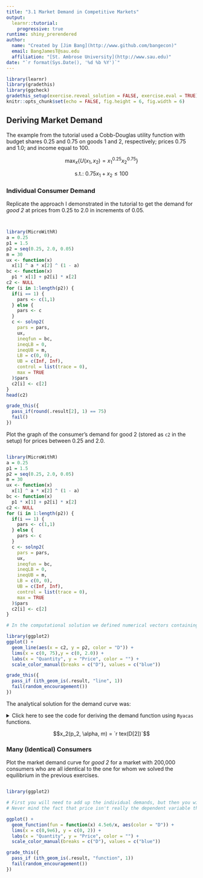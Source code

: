 ```yaml
---
title: "3.1 Market Demand in Competitive Markets"
output: 
  learnr::tutorial: 
    progressive: true
runtime: shiny_prerendered
author: 
  name: "Created by [Jim Bang](http://www.github.com/bangecon)"
  email: BangJamesT@sau.edu
  affiliation: "[St. Ambrose University](http://www.sau.edu)"
date: "`r format(Sys.Date(), '%d %b %Y')`"
---
```


```r
library(learnr)
library(gradethis)
library(ggcheck)
gradethis_setup(exercise.reveal_solution = FALSE, exercise.eval = TRUE)
knitr::opts_chunk$set(echo = FALSE, fig.height = 6, fig.width = 6)
```

## Deriving Market Demand

The example from the tutorial used a Cobb-Douglas utility function with budget shares 0.25 and 0.75 on goods 1 and 2, respectively; prices 0.75 and 1.0; and income equal to 100. 

$$\max_x \bigg\{ U(x_1, x_2) = x_1^{0.25}x_2^{0.75} \bigg\}$$

$$\text{s.t.: }0.75x_1+x_2 \le 100$$

### Individual Consumer Demand

Replicate the approach I demonstrated in the tutorial to get the demand for *good 2* at prices from 0.25 to 2.0 in increments of 0.05. 

```r

```

```r

```

```r
library(MicroWithR)
a = 0.25
p1 = 1.5 
p2 = seq(0.25, 2.0, 0.05)
m = 30    
ux <- function(x)
  x[1] ^ a * x[2] ^ (1 - a)
bc <- function(x)
  p1 * x[1] + p2[i] * x[2] 
c2 <- NULL
for (i in 1:length(p2)) {
  if(i == 1) {
    pars <- c(1,1)
  } else {
    pars <- c
  }
  c <- solnp2(
    pars = pars,
    ux,
    ineqfun = bc,
    ineqLB = 0,
    ineqUB = m,
    LB = c(0, 0),
    UB = c(Inf, Inf), 
    control = list(trace = 0), 
    max = TRUE
  )$pars
  c2[i] <- c[2]
}
head(c2)
```

```r
grade_this({
  pass_if(round(.result[2], 1) == 75) 
  fail()
})
```

Plot the graph of the consumer's demand for good 2 (stored as `c2` in the setup) for prices between 0.25 and 2.0. 

```r

```

```r
library(MicroWithR)
a = 0.25
p1 = 1.5 
p2 = seq(0.25, 2.0, 0.05)
m = 30    
ux <- function(x)
  x[1] ^ a * x[2] ^ (1 - a)
bc <- function(x)
  p1 * x[1] + p2[i] * x[2] 
c2 <- NULL
for (i in 1:length(p2)) {
  if(i == 1) {
    pars <- c(1,1)
  } else {
    pars <- c
  }
  c <- solnp2(
    pars = pars,
    ux,
    ineqfun = bc,
    ineqLB = 0,
    ineqUB = m,
    LB = c(0, 0),
    UB = c(Inf, Inf), 
    control = list(trace = 0), 
    max = TRUE
  )$pars
  c2[i] <- c[2]
}
```

```r
# In the computational solution we defined numerical vectors containing the values for the prices of good 2 ranging from 0.25 to 2 (`p2`) and the corresponding consumption levels of good 2 (`c2`). All you need to do is plot the connection of these points using `geom_line`. 
```

```r
library(ggplot2)
ggplot() + 
  geom_line(aes(x = c2, y = p2, color = "D")) + 
  lims(x = c(0, 75),y = c(0, 2.0)) + 
  labs(x = "Quantity", y = "Price", color = "") + 
  scale_color_manual(breaks = c("D"), values = c("blue"))
```

```r
grade_this({
  pass_if (ith_geom_is(.result, "line", 1)) 
  fail(random_encouragement())
})
```

The analytical solution for the demand curve was:

<details><summary>
Click here to see the code for deriving the demand function using `Ryacas` functions.
</summary>
```r
library(Ryacas)
library(Deriv)
u <- ysym('x1^(alpha) * x2^(1-alpha)')
L <- u + ysym('lambda*(m - p1*x1 - p2*x2)')
dL <- deriv(L, c('x1', 'x2', 'lambda'))
MU <- deriv(u, c('x1', 'x2'))
MRS <- yac_str(MU[1]/MU[2]) |> 
  Simplify() |> 
  ysym()
D <- solve(c(MRS, dL[[3]]), c(ysym('p1/p2'), 0), c('x1', 'x2')) |> 
  y_rmvars() |>
  simplify()
D[1] <- with_value(D[1], 'x2', D[2]) |> 
  simplify()
```
</details>

$$x_2(p_2, \alpha, m) = `r tex(D[2])`$$

### Many (Identical) Consumers

Plot the market demand curve for *good 2* for a market with 200,000 consumers who are all identical to the one for whom we solved the equilibrium in the previous exercises. 

```r
```

```r
library(ggplot2)
```

```r
# First you will need to add up the individual demands, but then you will need to invert the demand curve to get price as the "dependent" (y) variable.
# Never mind the fact that price isn't really the dependent variable that the consumer chooses. Blame Marshall!
```

```r
ggplot() + 
  geom_function(fun = function(x) 4.5e6/x, aes(color = "D")) + 
  lims(x = c(0,9e6), y = c(0, 2)) +
  labs(x = "Quantity", y = "Price", color = "") + 
  scale_color_manual(breaks = c("D"), values = c("blue"))
```

```r
grade_this({
  pass_if (ith_geom_is(.result, "function", 1))
  fail(random_encouragement())
})
```
